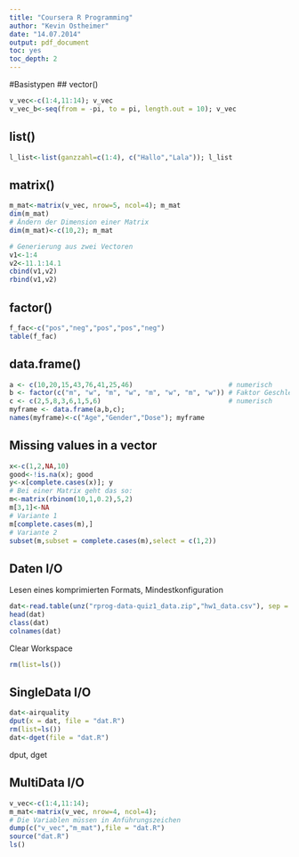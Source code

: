 ```yaml
---
title: "Coursera R Programming"
author: "Kevin Ostheimer"
date: "14.07.2014"
output: pdf_document
toc: yes
toc_depth: 2
---
```

#Basistypen
## vector()
```r
v_vec<-c(1:4,11:14); v_vec
v_vec_b<-seq(from = -pi, to = pi, length.out = 10); v_vec
```

## list()
```r
l_list<-list(ganzzahl=c(1:4), c("Hallo","Lala")); l_list
```

## matrix()
```r
m_mat<-matrix(v_vec, nrow=5, ncol=4); m_mat
dim(m_mat)
# Ändern der Dimension einer Matrix
dim(m_mat)<-c(10,2); m_mat

# Generierung aus zwei Vectoren
v1<-1:4
v2<-11.1:14.1
cbind(v1,v2)
rbind(v1,v2)
```

## factor()
```r
f_fac<-c("pos","neg","pos","pos","neg")
table(f_fac)
```

## data.frame()
```r
a <- c(10,20,15,43,76,41,25,46)                        # numerisch
b <- factor(c("m", "w", "m", "w", "m", "w", "m", "w")) # Faktor Geschlecht: m=männlich, w=weiblich
c <- c(2,5,8,3,6,1,5,6)                                # numerisch
myframe <- data.frame(a,b,c); 
names(myframe)<-c("Age","Gender","Dose"); myframe
```


## Missing values in a vector
```r
x<-c(1,2,NA,10)
good<-!is.na(x); good
y<-x[complete.cases(x)]; y
# Bei einer Matrix geht das so:
m<-matrix(rbinom(10,1,0.2),5,2)
m[3,1]<-NA
# Variante 1
m[complete.cases(m),]
# Variante 2
subset(m,subset = complete.cases(m),select = c(1,2))
```

## Daten I/O
Lesen eines komprimierten Formats, Mindestkonfiguration
```r
dat<-read.table(unz("rprog-data-quiz1_data.zip","hw1_data.csv"), sep = ",",header = TRUE,quote = "\"")
head(dat)
class(dat)
colnames(dat)
```

Clear Workspace
```r
rm(list=ls())
```

## SingleData I/O
```r
dat<-airquality
dput(x = dat, file = "dat.R")
rm(list=ls())
dat<-dget(file = "dat.R")
```
dput, dget

## MultiData I/O
```r
v_vec<-c(1:4,11:14);
m_mat<-matrix(v_vec, nrow=4, ncol=4);
# Die Variablen müssen in Anführungszeichen
dump(c("v_vec","m_mat"),file = "dat.R")
source("dat.R")
ls()
```